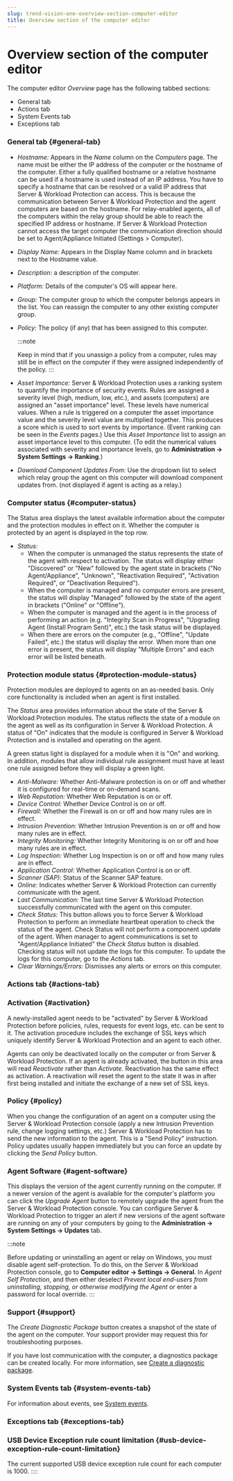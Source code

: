```yaml
---
slug: trend-vision-one-overview-section-computer-editor
title: Overview section of the computer editor
---
```

# Overview section of the computer editor

The computer editor *Overview* page has the following tabbed sections:

- General tab
- Actions tab
- System Events tab
- Exceptions tab

### General tab {#general-tab}

- *Hostname:* Appears in the *Name* column on the *Computers* page. The name must be either the IP address of the computer or the hostname of the computer. Either a fully qualified hostname or a relative hostname can be used if a hostname is used instead of an IP address. You have to specify a hostname that can be resolved or a valid IP address that Server & Workload Protection can access. This is because the communication between Server & Workload Protection and the agent computers are based on the hostname. For relay-enabled agents, all of the computers within the relay group should be able to reach the specified IP address or hostname. If Server & Workload Protection cannot access the target computer the communication direction should be set to Agent/Appliance Initiated (Settings \> Computer).

- *Display Name:* Appears in the Display Name column and in brackets next to the Hostname value.

- *Description:* a description of the computer.

- *Platform:* Details of the computer's OS will appear here.

- *Group:* The computer group to which the computer belongs appears in the list. You can reassign the computer to any other existing computer group.

- *Policy:* The policy (if any) that has been assigned to this computer.

  :::note

  Keep in mind that if you unassign a policy from a computer, rules may still be in effect on the computer if they were assigned independently of the policy.
  :::

- *Asset Importance:* Server & Workload Protection uses a ranking system to quantify the importance of security events. Rules are assigned a severity level (high, medium, low, etc.), and assets (computers) are assigned an "asset importance" level. These levels have numerical values. When a rule is triggered on a computer the asset importance value and the severity level value are multiplied together. This produces a score which is used to sort events by importance. (Event ranking can be seen in the *Events* pages.) Use this *Asset Importance* list to assign an asset importance level to this computer. (To edit the numerical values associated with severity and importance levels, go to **Administration → System Settings → Ranking**.)

- *Download Component Updates From:* Use the dropdown list to select which relay group the agent on this computer will download component updates from. (not displayed if agent is acting as a relay.)

### Computer status {#computer-status}

The Status area displays the latest available information about the computer and the protection modules in effect on it. Whether the computer is protected by an agent is displayed in the top row.

- *Status:*
  - When the computer is unmanaged the status represents the state of the agent with respect to activation. The status will display either "Discovered" or "New" followed by the agent state in brackets ("No Agent/Appliance", "Unknown", "Reactivation Required", "Activation Required", or "Deactivation Required").
  - When the computer is managed and no computer errors are present, the status will display "Managed" followed by the state of the agent in brackets ("Online" or "Offline").
  - When the computer is managed and the agent is in the process of performing an action (e.g. "Integrity Scan in Progress", "Upgrading Agent (Install Program Sent)", etc.) the task status will be displayed.
  - When there are errors on the computer (e.g., "Offline", "Update Failed", etc.) the status will display the error. When more than one error is present, the status will display "Multiple Errors" and each error will be listed beneath.

### Protection module status {#protection-module-status}

Protection modules are deployed to agents on an as-needed basis. Only core functionality is included when an agent is first installed.

The *Status* area provides information about the state of the Server & Workload Protection modules. The status reflects the state of a module on the agent as well as its configuration in Server & Workload Protection. A status of "On" indicates that the module is configured in Server & Workload Protection and is installed and operating on the agent.

A green status light is displayed for a module when it is "On" and working. In addition, modules that allow individual rule assignment must have at least one rule assigned before they will display a green light.

- *Anti-Malware:* Whether Anti-Malware protection is on or off and whether it is configured for real-time or on-demand scans.
- *Web Reputation:* Whether Web Reputation is on or off.
- *Device Control*: Whether Device Control is on or off.
- *Firewall:* Whether the Firewall is on or off and how many rules are in effect.
- *Intrusion Prevention:* Whether Intrusion Prevention is on or off and how many rules are in effect.
- *Integrity Monitoring:* Whether Integrity Monitoring is on or off and how many rules are in effect.
- *Log Inspection:* Whether Log Inspection is on or off and how many rules are in effect.
- *Application Control*: Whether Application Control is on or off.
- *Scanner (SAP)*: Status of the Scanner SAP feature.
- *Online:* Indicates whether Server & Workload Protection can currently communicate with the agent.
- *Last Communication:* The last time Server & Workload Protection successfully communicated with the agent on this computer.
- *Check Status:* This button allows you to force Server & Workload Protection to perform an immediate heartbeat operation to check the status of the agent. Check Status will not perform a component update of the agent. When manager to agent communications is set to "Agent/Appliance Initiated" the *Check Status* button is disabled. Checking status will not update the logs for this computer. To update the logs for this computer, go to the *Actions* tab.
- *Clear Warnings/Errors:* Dismisses any alerts or errors on this computer.

### Actions tab {#actions-tab}

### Activation {#activation}

A newly-installed agent needs to be "activated" by Server & Workload Protection before policies, rules, requests for event logs, etc. can be sent to it. The activation procedure includes the exchange of SSL keys which uniquely identify Server & Workload Protection and an agent to each other.

Agents can only be deactivated locally on the computer or from Server & Workload Protection. If an agent is already activated, the button in this area will read *Reactivate* rather than *Activate*. Reactivation has the same effect as activation. A reactivation will reset the agent to the state it was in after first being installed and initiate the exchange of a new set of SSL keys.

### Policy {#policy}

When you change the configuration of an agent on a computer using the Server & Workload Protection console (apply a new Intrusion Prevention rule, change logging settings, etc.) Server & Workload Protection has to send the new information to the agent. This is a "Send Policy" instruction. Policy updates usually happen immediately but you can force an update by clicking the *Send Policy* button.

### Agent Software {#agent-software}

This displays the version of the agent currently running on the computer. If a newer version of the agent is available for the computer's platform you can click the *Upgrade Agent* button to remotely upgrade the agent from the Server & Workload Protection console. You can configure Server & Workload Protection to trigger an alert if new versions of the agent software are running on any of your computers by going to the **Administration → System Settings → Updates** tab.

:::note

Before updating or uninstalling an agent or relay on Windows, you must disable agent self-protection. To do this, on the Server & Workload Protection console, go to **Computer editor → Settings → General**. In *Agent Self Protection*, and then either deselect *Prevent local end-users from uninstalling, stopping, or otherwise modifying the Agent* or enter a password for local override.
:::

### Support {#support}

The *Create Diagnostic Package* button creates a snapshot of the state of the agent on the computer. Your support provider may request this for troubleshooting purposes.

If you have lost communication with the computer, a diagnostics package can be created locally. For more information, see [Create a diagnostic package](create-diagnostic-package-logs.mdx).

### System Events tab {#system-events-tab}

For information about events, see [System events](system-events.mdx).

### Exceptions tab {#exceptions-tab}

### USB Device Exception rule count limitation {#usb-device-exception-rule-count-limitation}

The current supported USB device exception rule count for each computer is 1000.
::::
